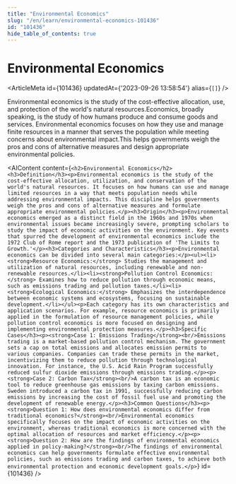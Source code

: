 ```yaml
---
title: "Environmental Economics"
slug: "/en/learn/environmental-economics-101436"
id: "101436"
hide_table_of_contents: true
---
```



# Environmental Economics

<ArticleMeta id={101436} updatedAt={'2023-09-26 13:58:54'} alias={`[]`} />
<div className='border-solid border-b border-t-0 my-4 border-[var(--ifm-color-gray-300)]' />

Environmental economics is the study of the cost-effective allocation, use, and protection of the world's natural resources.Economics, broadly speaking, is the study of how humans produce and consume goods and services. Environmental economics focuses on how they use and manage finite resources in a manner that serves the population while meeting concerns about environmental impact.This helps governments weigh the pros and cons of alternative measures and design appropriate environmental policies.

<AIContent content={`<h2>Environmental Economics</h2><h3>Definition</h3><p>Environmental economics is the study of the cost-effective allocation, utilization, and conservation of the world's natural resources. It focuses on how humans can use and manage limited resources in a way that meets population needs while addressing environmental impacts. This discipline helps governments weigh the pros and cons of alternative measures and formulate appropriate environmental policies.</p><h3>Origin</h3><p>Environmental economics emerged as a distinct field in the 1960s and 1970s when environmental issues became increasingly severe, prompting scholars to study the impact of economic activities on the environment. Key events that spurred the development of environmental economics include the 1972 Club of Rome report and the 1973 publication of 'The Limits to Growth.'</p><h3>Categories and Characteristics</h3><p>Environmental economics can be divided into several main categories:</p><ul><li><strong>Resource Economics:</strong> Studies the management and utilization of natural resources, including renewable and non-renewable resources.</li><li><strong>Pollution Control Economics:</strong> Examines how to reduce pollution through economic means, such as emissions trading and pollution taxes.</li><li><strong>Ecological Economics:</strong> Emphasizes the interdependence between economic systems and ecosystems, focusing on sustainable development.</li></ul><p>Each category has its own characteristics and application scenarios. For example, resource economics is primarily applied in the formulation of resource management policies, while pollution control economics is more focused on designing and implementing environmental protection measures.</p><h3>Specific Cases</h3><p><strong>Case 1: Emissions Trading</strong><br/>Emissions trading is a market-based pollution control mechanism. The government sets a cap on total emissions and allocates emission permits to various companies. Companies can trade these permits in the market, incentivizing them to reduce pollution through technological innovation. For instance, the U.S. Acid Rain Program successfully reduced sulfur dioxide emissions through emissions trading.</p><p><strong>Case 2: Carbon Tax</strong><br/>A carbon tax is an economic tool to reduce greenhouse gas emissions by taxing carbon emissions. Sweden introduced a carbon tax in 1991, successfully reducing carbon emissions by increasing the cost of fossil fuel use and promoting the development of renewable energy.</p><h3>Common Questions</h3><p><strong>Question 1: How does environmental economics differ from traditional economics?</strong><br/>Environmental economics specifically focuses on the impact of economic activities on the environment, whereas traditional economics is more concerned with the optimal allocation of resources and market efficiency.</p><p><strong>Question 2: How are the findings of environmental economics applied in policy-making?</strong><br/>The findings of environmental economics can help governments formulate effective environmental policies, such as emissions trading and carbon taxes, to achieve both environmental protection and economic development goals.</p>`} id={101436} />
